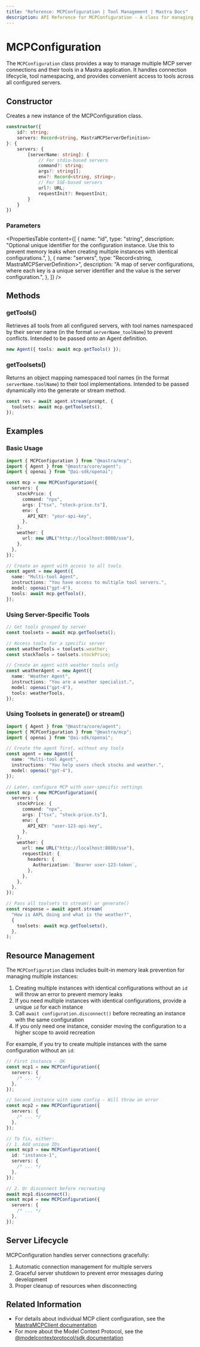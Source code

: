 ```yaml
---
title: "Reference: MCPConfiguration | Tool Management | Mastra Docs"
description: API Reference for MCPConfiguration - A class for managing multiple Model Context Protocol servers and their tools.
---
```


# MCPConfiguration

The `MCPConfiguration` class provides a way to manage multiple MCP server connections and their tools in a Mastra application. It handles connection lifecycle, tool namespacing, and provides convenient access to tools across all configured servers.

## Constructor

Creates a new instance of the MCPConfiguration class.

```typescript
constructor({
    id?: string;
    servers: Record<string, MastraMCPServerDefinition>
}: {
    servers: {
        [serverName: string]: {
            // For stdio-based servers
            command?: string;
            args?: string[];
            env?: Record<string, string>;
            // For SSE-based servers
            url?: URL;
            requestInit?: RequestInit;
        }
    }
})
```

### Parameters

<PropertiesTable
  content={[
    {
      name: "id",
      type: "string",
      description:
        "Optional unique identifier for the configuration instance. Use this to prevent memory leaks when creating multiple instances with identical configurations.",
    },
    {
      name: "servers",
      type: "Record<string, MastraMCPServerDefinition>",
      description:
        "A map of server configurations, where each key is a unique server identifier and the value is the server configuration.",
    },
  ]}
/>

## Methods

### getTools()

Retrieves all tools from all configured servers, with tool names namespaced by their server name (in the format `serverName_toolName`) to prevent conflicts.
Intended to be passed onto an Agent definition.

```ts
new Agent({ tools: await mcp.getTools() });
```

### getToolsets()

Returns an object mapping namespaced tool names (in the format `serverName.toolName`) to their tool implementations.
Intended to be passed dynamically into the generate or stream method.

```typescript
const res = await agent.stream(prompt, {
  toolsets: await mcp.getToolsets(),
});
```

## Examples

### Basic Usage

```typescript
import { MCPConfiguration } from "@mastra/mcp";
import { Agent } from "@mastra/core/agent";
import { openai } from "@ai-sdk/openai";

const mcp = new MCPConfiguration({
  servers: {
    stockPrice: {
      command: "npx",
      args: ["tsx", "stock-price.ts"],
      env: {
        API_KEY: "your-api-key",
      },
    },
    weather: {
      url: new URL("http://localhost:8080/sse"),
    },
  },
});

// Create an agent with access to all tools
const agent = new Agent({
  name: "Multi-tool Agent",
  instructions: "You have access to multiple tool servers.",
  model: openai("gpt-4"),
  tools: await mcp.getTools(),
});
```

### Using Server-Specific Tools

```typescript
// Get tools grouped by server
const toolsets = await mcp.getToolsets();

// Access tools for a specific server
const weatherTools = toolsets.weather;
const stockTools = toolsets.stockPrice;

// Create an agent with weather tools only
const weatherAgent = new Agent({
  name: "Weather Agent",
  instructions: "You are a weather specialist.",
  model: openai("gpt-4"),
  tools: weatherTools,
});
```

### Using Toolsets in generate() or stream()

```typescript
import { Agent } from "@mastra/core/agent";
import { MCPConfiguration } from "@mastra/mcp";
import { openai } from "@ai-sdk/openai";

// Create the agent first, without any tools
const agent = new Agent({
  name: "Multi-tool Agent",
  instructions: "You help users check stocks and weather.",
  model: openai("gpt-4"),
});

// Later, configure MCP with user-specific settings
const mcp = new MCPConfiguration({
  servers: {
    stockPrice: {
      command: "npx",
      args: ["tsx", "stock-price.ts"],
      env: {
        API_KEY: "user-123-api-key",
      },
    },
    weather: {
      url: new URL("http://localhost:8080/sse"),
      requestInit: {
        headers: {
          Authorization: `Bearer user-123-token`,
        },
      },
    },
  },
});

// Pass all toolsets to stream() or generate()
const response = await agent.stream(
  "How is AAPL doing and what is the weather?",
  {
    toolsets: await mcp.getToolsets(),
  },
);
```

## Resource Management

The `MCPConfiguration` class includes built-in memory leak prevention for managing multiple instances:

1. Creating multiple instances with identical configurations without an `id` will throw an error to prevent memory leaks
2. If you need multiple instances with identical configurations, provide a unique `id` for each instance
3. Call `await configuration.disconnect()` before recreating an instance with the same configuration
4. If you only need one instance, consider moving the configuration to a higher scope to avoid recreation

For example, if you try to create multiple instances with the same configuration without an `id`:

```typescript
// First instance - OK
const mcp1 = new MCPConfiguration({
  servers: {
    /* ... */
  },
});

// Second instance with same config - Will throw an error
const mcp2 = new MCPConfiguration({
  servers: {
    /* ... */
  },
});

// To fix, either:
// 1. Add unique IDs
const mcp3 = new MCPConfiguration({
  id: "instance-1",
  servers: {
    /* ... */
  },
});

// 2. Or disconnect before recreating
await mcp1.disconnect();
const mcp4 = new MCPConfiguration({
  servers: {
    /* ... */
  },
});
```

## Server Lifecycle

MCPConfiguration handles server connections gracefully:

1. Automatic connection management for multiple servers
2. Graceful server shutdown to prevent error messages during development
3. Proper cleanup of resources when disconnecting

## Related Information

- For details about individual MCP client configuration, see the [MastraMCPClient documentation](./client)
- For more about the Model Context Protocol, see the [@modelcontextprotocol/sdk documentation](https://github.com/modelcontextprotocol/typescript-sdk)
